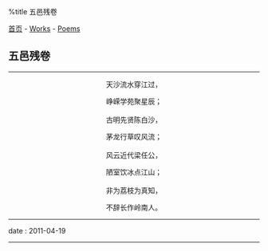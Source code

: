 %title 五邑残卷

[[../../index|首页]] - [[../index|Works]] - [[index|Poems]]
==五邑残卷==
----
<center>
天沙流水穿江过，

峥嵘学苑聚星辰；<br><br>

古明先贤陈白沙，

茅龙行草叹风流；<br><br>

风云近代梁任公，

陋室饮冰点江山；<br><br>

非为荔枝为真知，

不辞长作岭南人。
</center>
----
<red>date</red> : 2011-04-19
----
